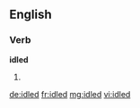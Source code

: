 ==English==

===Verb===
'''idled'''

# {{past of|[[idle]]}}

[[de:idled]]
[[fr:idled]]
[[mg:idled]]
[[vi:idled]]